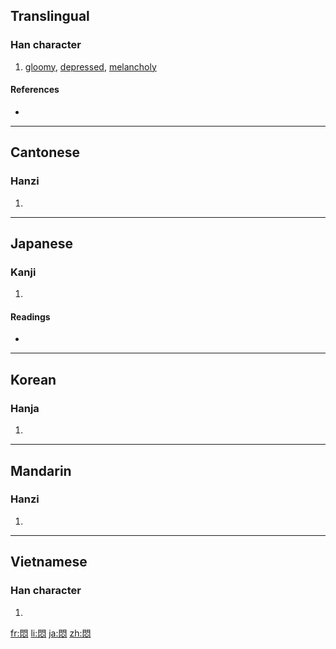 {{also|闷}}
==Translingual==

===Han character===
{{Han char|rn=61|rad=心|as=08|sn=12|four=7733<sub>7</sub>|canj=日弓心 (ANP)}}

# [[gloomy]], [[depressed]], [[melancholy]]

====References====
* {{Han ref|kx=1333.091|dkj=10729|dj=0722.090|hdz=74291.040|uh=60B6|ud=24758|bh=B465|bd=46181}}

----

==Cantonese==

===Hanzi===
{{yue-hanzi|jyut=|y=mun6|sim=闷}}

# {{defn|Cantonese|sort=心08}}

----

==Japanese==

===Kanji===
{{ja-kanji|grade=|rs=心08}}

# {{defn|Japanese|sort=心08}}

====Readings====
* {{ja-readings|on=[[もん]] (mon)|kun=[[もだえる]] (modaeru), [[もだえ]] (modae)}}

----

==Korean==

===Hanja===
{{ko-hanja|hangeul=민|eumhun=|rv=min|mr=min|y=min}}

# {{defn|Korean|sort=心08}}

----

==Mandarin==

===Hanzi===
{{cmn-hanzi|sim=闷|pin=[[mèn]] ([[men4]])|wg=men<sup>4</sup>}}

# {{defn|Mandarin|sort=心08}}

----

==Vietnamese==

===Han character===
{{vi-hantu|[[muộn]], [[muốn]], [[mụn]]|rs=心08}}

# {{defn|Vietnamese|sort=心08}}

[[fr:悶]]
[[li:悶]]
[[ja:悶]]
[[zh:悶]]